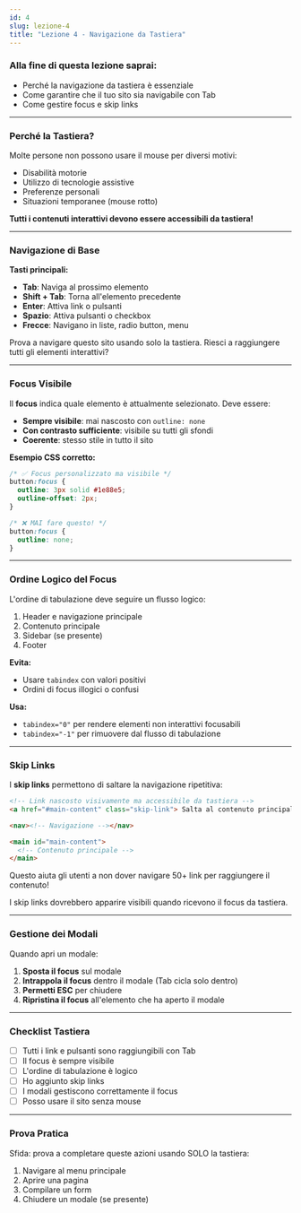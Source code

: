 ```yaml
---
id: 4
slug: lezione-4
title: "Lezione 4 - Navigazione da Tastiera"
---
```


### Alla fine di questa lezione saprai:

- Perché la navigazione da tastiera è essenziale
- Come garantire che il tuo sito sia navigabile con Tab
- Come gestire focus e skip links

---

### Perché la Tastiera?

Molte persone non possono usare il mouse per diversi motivi:

- Disabilità motorie
- Utilizzo di tecnologie assistive
- Preferenze personali
- Situazioni temporanee (mouse rotto)

**Tutti i contenuti interattivi devono essere accessibili da tastiera!**

---

### Navigazione di Base

**Tasti principali:**

- **Tab**: Naviga al prossimo elemento
- **Shift + Tab**: Torna all'elemento precedente
- **Enter**: Attiva link o pulsanti
- **Spazio**: Attiva pulsanti o checkbox
- **Frecce**: Navigano in liste, radio button, menu

<Banner type="info" title="Prova tu!">
  Prova a navigare questo sito usando solo la tastiera. Riesci a raggiungere
  tutti gli elementi interattivi?
</Banner>

---

### Focus Visibile

Il **focus** indica quale elemento è attualmente selezionato. Deve essere:

- **Sempre visibile**: mai nascosto con `outline: none`
- **Con contrasto sufficiente**: visibile su tutti gli sfondi
- **Coerente**: stesso stile in tutto il sito

**Esempio CSS corretto:**

```css
/* ✅ Focus personalizzato ma visibile */
button:focus {
  outline: 3px solid #1e88e5;
  outline-offset: 2px;
}

/* ❌ MAI fare questo! */
button:focus {
  outline: none;
}
```

---

### Ordine Logico del Focus

L'ordine di tabulazione deve seguire un flusso logico:

1. Header e navigazione principale
2. Contenuto principale
3. Sidebar (se presente)
4. Footer

**Evita:**

- Usare `tabindex` con valori positivi
- Ordini di focus illogici o confusi

**Usa:**

- `tabindex="0"` per rendere elementi non interattivi focusabili
- `tabindex="-1"` per rimuovere dal flusso di tabulazione

---

### Skip Links

I **skip links** permettono di saltare la navigazione ripetitiva:

```html
<!-- Link nascosto visivamente ma accessibile da tastiera -->
<a href="#main-content" class="skip-link"> Salta al contenuto principale </a>

<nav><!-- Navigazione --></nav>

<main id="main-content">
  <!-- Contenuto principale -->
</main>
```

Questo aiuta gli utenti a non dover navigare 50+ link per raggiungere il contenuto!

<Banner type="info" title="Best Practice">
  I skip links dovrebbero apparire visibili quando ricevono il focus da
  tastiera.
</Banner>

---

### Gestione dei Modali

Quando apri un modale:

1. **Sposta il focus** sul modale
2. **Intrappola il focus** dentro il modale (Tab cicla solo dentro)
3. **Permetti ESC** per chiudere
4. **Ripristina il focus** all'elemento che ha aperto il modale

---

### Checklist Tastiera

- [ ] Tutti i link e pulsanti sono raggiungibili con Tab
- [ ] Il focus è sempre visibile
- [ ] L'ordine di tabulazione è logico
- [ ] Ho aggiunto skip links
- [ ] I modali gestiscono correttamente il focus
- [ ] Posso usare il sito senza mouse

---

### Prova Pratica

Sfida: prova a completare queste azioni usando SOLO la tastiera:

1. Navigare al menu principale
2. Aprire una pagina
3. Compilare un form
4. Chiudere un modale (se presente)
